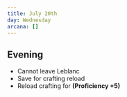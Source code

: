 ```yaml
---
title: July 20th
day: Wednesday
arcana: []
---
```


## Evening
- Cannot leave Leblanc
- Save for crafting reload
- Reload crafting for **(Proficiency +5)**